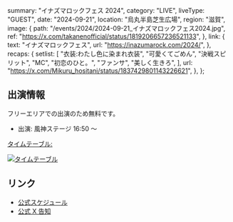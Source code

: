   summary: "イナズマロックフェス 2024",
  category: "LIVE",
  liveType: "GUEST",
  date: "2024-09-21",
  location: "烏丸半島芝生広場",
  region: "滋賀",
  image: {
    path: "/events/2024/2024-09-21_イナズマロックフェス2024.jpg",
    ref: "https://x.com/takanenofficial/status/1819206657236521133",
  },
  link: {
    text: "イナズマロックフェス",
    url: "https://inazumarock.com/2024/",
  },
  recaps: {
    setlist: [
      "衣装:わたし色に染まれ衣装",
      "可愛くてごめん",
      "決戦スピリット",
      "MC",
      "初恋のひと。",
      "ファンサ",
      "美しく生きろ",
    ],
    url: "https://x.com/Mikuru_hositani/status/1837429801143226621",
  },
};

## 出演情報

フリーエリアでの出演のため無料です。

- 出演: 風神ステージ 16:50 〜

[タイムテーブル:](https://x.com/irf_official/status/1829685536786956333)

[![タイムテーブル](/events/2024/2024-09-21_イナズマロックフェス2024%20タイムテーブル.jpg)](/events/2024/2024-09-21_イナズマロックフェス2024%20タイムテーブル.jpg)

## リンク

- [公式スケジュール](https://takanenonadeshiko.jp/events/event/イナズマロックフェス/)
- [公式 X 告知](https://x.com/takanenofficial/status/1819206657236521133)
